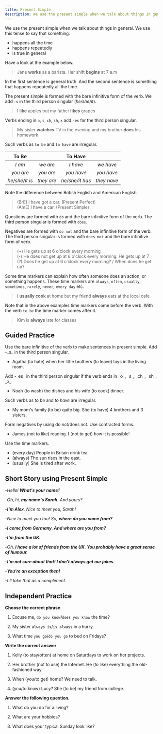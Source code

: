 ```yaml
---
title: Present Simple
description: We use the present simple when we talk about things in general
---
```


We use the present simple when we talk about things in general. We use this tense to say that something:

- happens all the time
- happens repeatedly
- is true in general

Have a look at the example below.

> Jane **works** as a barista. Her shift **begins** at 7 a.m

In the first sentence is general truth. And the second sentence is something that happens repeatedly all the time.

The present simple is formed with the bare infinitive form of the verb. We add `-s` in the third person singular (_he/she/it_).

> I **like** apples but my father **likes** grapes

Verbs ending in `o`, `s`, `ch`, `sh`, `x` add `-es` for the third person singular.

> My sister **watches** TV in the evening and my brother **does** his homework

Such verbs as `to be` and `to have` are irregular.

|     To Be      |            |     To Have     |             |
| :------------: | :--------: | :-------------: | :---------: |
|     _I am_     |  _we are_  |    _I have_     |  _we have_  |
|   _you are_    | _you are_  |   _you have_    | _you have_  |
| _he/she/it is_ | _they are_ | _he/she/it has_ | _they have_ |

Note the difference between British English and American English.

> (BrE) I have got a car. (Present Perfect)  
> (AmE) I have a car. (Present Simple)

Questions are formed with `do` and the bare infinitive form of the verb. The third person singular is formed with `does`.

Negatives are formed with `do not` and the bare infinitive form of the verb. The third person singular is formed with `does not` and the bare infinitive form of verb.

> (+) He gets up at 6 o'clock every morning  
> (-) He does not get up at 6 o'clock every morning. He gets up at 7  
> (?) Does he get up at 6 o'clock every morning? / When does he get up?

Some time markers can explain how often someone does an action, or something happens. These time markers are `always`, `often`, `usually`, `sometimes`, `rarely`, `never`, `every day` etc.

> I **usually cook** at home but my friend **always** eats at the local cafe

Note that in the above examples time markers come before the verb. With the verb `to be` the time marker comes after it.

> Kim is **always** late for classes

## Guided Practice

<Callout mt={8}>
  Use the bare infinitive of the verb to make sentences in present simple. Add -_s_ in the
  third person singular.
</Callout>

- Agatha (to hate) when her little brothers (to leave) toys in the living room. <Tooltip content='Agatha hates when her little brothers leave toys in the living room' />

<Callout>
  Add -_es_ in the third person singular if the verb ends in _o_, _s_, _ch_, _sh_, _x_.
</Callout>

- Noah (to wash) the dishes and his wife (to cook) dinner. <Tooltip content='Noah washes the dishes and his wife cooks dinner' />

<Callout>Such verbs as _to be_ and _to have_ are irregular.</Callout>

- My mom's family (to be) quite big. She (to have) 4 brothers and 3 sisters. <Tooltip content="My mom's family is quite big. She has 4 brothers and 3 sisters" />

<Callout>Form negatives by using do not/does not. Use contracted forms.</Callout>

- James (not to like) reading. I (not to get) how it is possible! <Tooltip content="James doesn't like reading. I don't get how it's possible!" />

<Callout>Use the time markers.</Callout>

- (every day) People in Britain drink tea. <Tooltip content="People in Britain drink tea every day." />
- (always) The sun rises in the east. <Tooltip content="The sun always rises in the east." />
- (usually) She is tired after work. <Tooltip content="She is usually tired after work." />

## Short Story using Present Simple

-_Hello! **What's your name**?_

-_Oh, hi, **my name's Sarah**. And yours?_

-_**I'm Alex**. Nice to meet you, Sarah!_

-_Nice to meet you too! So, **where do you come from?**_

-_**I come from Germany. And where are you from?**_

-_**I'm from the UK.**_

-_Oh, **I have a lot of friends from the UK. You probably have a great sense of humour.**_

-_**I'm not sure about that! I don't always get our jokes.**_

-_**You're an exception then!**_

-_I'll take that as a compliment._

## Independent Practice

**Choose the correct phrase.**

1. Excuse me, `do you know`/`does you know` the time? <Tooltip content="do you know" />

2. My sister `always is`/`is always` in a hurry. <Tooltip content="is always" />

3. What time `you go`/`do you go` to bed on Fridays? <Tooltip content="do you go" />

**Write the correct answer**

1. Kelly (to stay/often) at home on Saturdays to work on her projects. <Tooltip content="Kelly often stays at home on Saturdays to work on her projects" />

2. Her brother (not to use) the Internet. He (to like) everything the old-fashioned way. <Tooltip content="Her brother doesn't use the Internet. He likes everything the old-fashioned way" />

3. When (you/to get) home? We need to talk. <Tooltip content="When do you get home? We need to talk" />

4. (you/to know) Lucy? She (to be) my friend from college. <Tooltip content="Do you know Lucy? She is my friends from college." />

**Answer the following question.**

1. What do you do for a living? <Tooltip content="I work as a software engineer." />

2. What are your hobbies? <Tooltip content="I like painting and reading. I sometimes go hiking" />

3. What does your typical Sunday look like? <Tooltip content="I wake up really late, have a big breakfast, and watch Netflix all day." />

